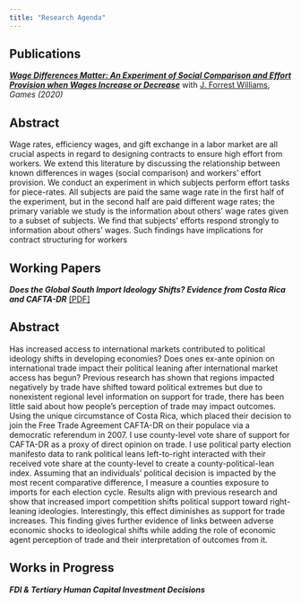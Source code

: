 ```yaml
---
title: "Research Agenda"
---
```


## Publications

[***Wage Differences Matter: An Experiment of Social Comparison and Effort Provision when Wages Increase or Decrease***](Wage-Differences-Matter-An-Experiment-of-Social-Comparison-and-Effort-Provision.pdf) with [J. Forrest Williams](https://www.pdx.edu/economics/j-forrest-williams), *Games (2020)*

::: {.callout-tip appearance="minimal" collapse="true"}
## Abstract

Wage rates, efficiency wages, and gift exchange in a labor market are all crucial aspects
in regard to designing contracts to ensure high effort from workers. We extend this literature by
discussing the relationship between known differences in wages (social comparison) and workers’
effort provision. We conduct an experiment in which subjects perform effort tasks for piece-rates.
All subjects are paid the same wage rate in the first half of the experiment, but in the second half are
paid different wage rates; the primary variable we study is the information about others’ wage rates
given to a subset of subjects. We find that subjects’ efforts respond strongly to information about
others’ wages. Such findings have implications for contract structuring for workers
:::

## Working Papers

***Does the Global South Import Ideology Shifts? Evidence from Costa Rica and CAFTA-DR*** [[PDF]](Field-Paper-CAFTA-and-Political-Lean-in-CRC.pdf)

::: {.callout-tip appearance="minimal" collapse="true"}
## Abstract

Has increased access to international markets contributed to political ideology shifts in developing economies?
Does ones ex-ante opinion on international trade impact their political leaning after international market access has begun?
Previous research has shown that regions impacted negatively by trade have shifted toward political extremes but due to nonexistent regional level information on support for trade, there has been little said about how people's perception of trade may impact outcomes. 
Using the unique circumstance of Costa Rica, which placed their decision to join the Free Trade Agreement CAFTA-DR on their populace via a democratic referendum in 2007.
I use county-level vote share of support for CAFTA-DR as a proxy of direct opinion on trade. 
I use political party election manifesto data to rank political leans left-to-right interacted with their received vote share at the county-level to create a county-political-lean index.
Assuming that an individuals' political decision is impacted by the most recent comparative difference, I measure a counties exposure to imports for each election cycle. 
Results align with previous research and show that increased import competition shifts political support toward right-leaning ideologies.
Interestingly, this effect diminishes as support for trade increases. 
This finding gives further evidence of links between adverse economic shocks to ideological shifts while adding the role of economic agent perception of trade and their interpretation of outcomes from it.

:::

## Works in Progress

***FDI & Tertiary Human Capital Investment Decisions***


